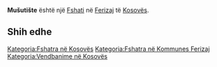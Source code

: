 {{Fshat në Kosovës
 | Emri                = Mušutište
 | EmriAlt                = Mushitishte,Mushitishtë,Mushtisht,Mushtishte,Mushtishtë,Mushutishte,Musutiste,Mušutište,Мушутиште
 | Emri (Rasa dhanore) = 
 | Figura              = 
 | Shteti              = Kosovës
 | Komuna              = Ferizaj
 | Kodi postar         = 
 | Sipërfaqja          = 

 | Popullsia           = 

 | Regj. i popullsisë  = 
 | Dend. e popullsisë  = 
 | Faqja zyrtare       = 
 <!--- Koordinatat ----> 
 | Gjerësia            = 42.29667
 | Gjatësia            = 20.88944
 | Lartësia            = 
}}
'''Mušutište''' është një [[Fshati]] në [[Ferizaj]] të [[Kosovës]].

<!-- == Gjeografia == -->
<!-- == Historia == -->
<!-- == Demografia == -->
== Shih edhe ==
{{Komuna Ferizaj}}
{{Kosovo-Administrata-Cung}}

[[Kategoria:Fshatra në Kosovës]]
[[Kategoria:Fshatra në Kommunes Ferizaj]]
[[Kategoria:Vendbanime në Kosovës]]